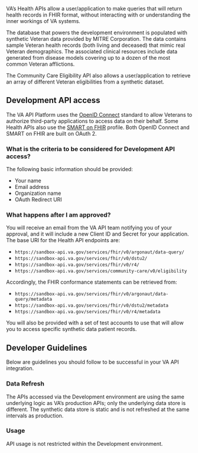 VA’s Health APIs allow a user/application to make queries that will return health records in FHIR format, without interacting with or understanding the inner workings of VA systems.

The database that powers the development environment is populated with synthetic Veteran data provided by MITRE Corporation. The data contains sample Veteran health records (both living and deceased) that mimic real Veteran demographics. The associated clinical resources include data generated from disease models covering up to a dozen of the most common Veteran afflictions.

The Community Care Eligibility API also allows a user/application to retrieve an array of different Veteran eligibilities from a synthetic dataset.

## Development API access

The VA API Platform uses the [OpenID Connect](https://openid.net/specs/openid-connect-core-1_0.html) standard to allow Veterans to authorize third-party applications to access data on their behalf. Some Health APIs also use the [SMART on FHIR](http://docs.smarthealthit.org/) profile. Both OpenID Connect and SMART on FHIR are built on OAuth 2.

### What is the criteria to be considered for Development API access?

The following basic information should be provided:

 * Your name
 * Email address
 * Organization name
 * OAuth Redirect URI

### What happens after I am approved?

You will receive an email from the VA API team notifying you of your approval, and it will include a new Client ID and Secret for your application. The base URI for the Health API endpoints are:

 * `https://sandbox-api.va.gov/services/fhir/v0/argonaut/data-query/`
 * `https://sandbox-api.va.gov/services/fhir/v0/dstu2/`
 * `https://sandbox-api.va.gov/services/fhir/v0/r4/`
 * `https://sandbox-api.va.gov/services/community-care/v0/eligibility`

Accordingly, the FHIR conformance statements can be retrieved from:

 * `https://sandbox-api.va.gov/services/fhir/v0/argonaut/data-query/metadata`
 * `https://sandbox-api.va.gov/services/fhir/v0/dstu2/metadata`
 * `https://sandbox-api.va.gov/services/fhir/v0/r4/metadata`

You will also be provided with a set of test accounts to use that will allow you to access specific synthetic data patient records.

## Developer Guidelines

Below are guidelines you should follow to be successful in your VA API integration.

### Data Refresh

The APIs accessed via the Development environment are using the same underlying logic as VA’s production APIs; only the underlying data store is different. The synthetic data store is static and is not refreshed at the same intervals as production.

### Usage

API usage is not restricted within the Development environment.
